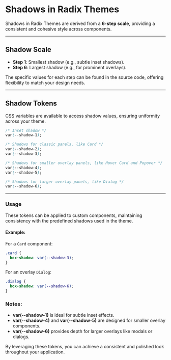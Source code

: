 # Shadows in Radix Themes

Shadows in Radix Themes are derived from a **6-step scale**, providing a consistent and cohesive style across components.

---

## Shadow Scale

- **Step 1**: Smallest shadow (e.g., subtle inset shadows).
- **Step 6**: Largest shadow (e.g., for prominent overlays).

The specific values for each step can be found in the source code, offering flexibility to match your design needs.

---

## Shadow Tokens

CSS variables are available to access shadow values, ensuring uniformity across your theme.

```css
/* Inset shadow */
var(--shadow-1);

/* Shadows for classic panels, like Card */
var(--shadow-2);
var(--shadow-3);

/* Shadows for smaller overlay panels, like Hover Card and Popover */
var(--shadow-4);
var(--shadow-5);

/* Shadows for larger overlay panels, like Dialog */
var(--shadow-6);
```

---

### Usage

These tokens can be applied to custom components, maintaining consistency with the predefined shadows used in the theme.

#### Example:

For a `Card` component:

```css
.card {
  box-shadow: var(--shadow-3);
}
```

For an overlay `Dialog`:

```css
.dialog {
  box-shadow: var(--shadow-6);
}
```

### Notes:

- **var(--shadow-1)** is ideal for subtle inset effects.
- **var(--shadow-4)** and **var(--shadow-5)** are designed for smaller overlay components.
- **var(--shadow-6)** provides depth for larger overlays like modals or dialogs.

By leveraging these tokens, you can achieve a consistent and polished look throughout your application.
